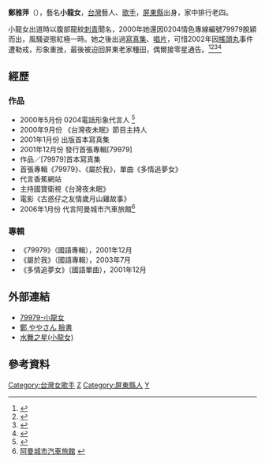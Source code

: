 {{藝人
| 姓名 = 鄭雅萍
| 圖片 =
| 類型 = 女藝人
| 原名 = 鄭雅萍
| 綽號 = 小龍女、莎莎
| 國籍 = {{ROC}}
| 出生日期 = {{birth_date_and_age|1979|9|5}}
| 出生地= {{TWN}}[[屏東縣|屏東縣]]
| 語言 = [[國語|國語]]、[[台語|台語]]、[[英語|英語]]、[[日語|日語]]
| 職業 = [[歌手|歌手]]、[[演員|演員]]、[[主持人|主持人]]
| 母校 = [[美和科技大學|美和科技大學]]護理系
| 出道日期 = 2000年5月
| 出道作品 = BANANA寫真封面女郎<br>BANANA CLUB 香蕉俱樂部的代言<br>視訊女郎
| 活躍年代 = 2000年5月至今
| 代表作 = 單曲《多情追夢女》、專輯《79979》、《屬於我》。
| 唱片公司 = 常喜音樂
| 經紀公司 = 
| 網站 = [http://www.ting.com.tw/star/sasa/ 官方網站]
| 相關團體 = 
| 獎項 = 
| IMDb = 
}}

'''鄭雅萍'''（{{bd|1979年|9月5日}}），藝名'''小龍女'''，[[台灣|台灣]]藝人、[[歌手|歌手]]，[[屏東縣|屏東縣]]出身，家中排行老四。

小龍女出道時以腹部龍紋[[刺青|刺青]]聞名，2000年她還因0204情色專線編號79979脫穎而出，風騷姿態紅極一時。她之後出過[[寫真集|寫真集]]、[[唱片|唱片]]，可惜2002年因[[搖頭丸|搖頭丸]]事件遭勒戒，形象重挫，最後被迫回屏東老家種田，偶爾接零星通告。<ref>{{Cite web |url=http://appledaily.com.tw/appledaily/article/entertainment/20110629/33491302/applesearch/ |title=0204發浪小龍女 衰爆 4年3車禍男友劈腿 蘋果日報  |accessdate=2012-10-25 |archive-date=2019-06-14 |archive-url=https://web.archive.org/web/20190614061557/https://tw.entertainment.appledaily.com/daily/20110629/33491302/applesearch/ |dead-url=no }}</ref><ref>{{Cite web |url=http://appledaily.com.tw/realtimenews/article/entertainment/20110706/47405/applesearch/ |title=前男友戳破0204發浪小龍女性謊言  即時新聞  20110706  蘋果日報  |access-date=2012-10-25 |archive-date=2017-10-27 |archive-url=https://web.archive.org/web/20171027092908/http://www.appledaily.com.tw/realtimenews/article/entertainment/20110706/47405/applesearch |dead-url=no }}</ref><ref>{{Cite web |url=http://appledaily.com.tw/appledaily/article/entertainment/20110802/33568557/applesearch/ |title=小龍女 水濺D奶沖晦氣  蘋果日報 |access-date=2012-10-25 |archive-date=2017-10-27 |archive-url=https://web.archive.org/web/20171027092025/http://www.appledaily.com.tw/appledaily/article/entertainment/20110802/33568557/applesearch |dead-url=no }}</ref><ref>{{Cite web |url=http://appledaily.com.tw/appledaily/article/entertainment/20080114/30167746/applesearch/ |title=小龍女勾日本富商 進薇閣旅館 蘋果日報 |accessdate=2012-10-25 |archive-date=2019-06-14 |archive-url=https://web.archive.org/web/20190614061557/https://tw.entertainment.appledaily.com/daily/20080114/30167746/applesearch/ |dead-url=no }}</ref>

==經歷==
===作品===
*2000年5月份 0204電話形象代言人 <ref>{{Cite web |url=http://www.nownews.com/2009/06/18/952-2466450.htm |title=色區艷星／0204深夜女王！小龍女成名之路 色區新聞  NOWnews 今日新聞網 |access-date=2012-11-04 |archive-date=2010-04-14 |archive-url=https://web.archive.org/web/20100414054348/http://www.nownews.com/2009/06/18/952-2466450.htm |dead-url=no }}</ref>
*2000年9月份 《台灣夜未眠》節目主持人
*2001年1月份 出版首本寫真集
*2001年12月份 發行首張專輯[79979]
*作品／[79979]首本寫真集
*首張專輯《79979》、《屬於我》，單曲《多情追夢女》
*代言香蕉網站
*主持國寶衛視《台灣夜未眠》
*電影《古惑仔之友情歲月山雞故事》
*2006年1月份 代言阿曼城市汽車旅館<ref>[http://www.amancity.com.tw/ 阿曼城市汽車旅館] {{Wayback|url=http://www.amancity.com.tw/ |date=20120529134555 }}</ref>

===專輯===
*《79979》（國語專輯），2001年12月
*《屬於我》（國語專輯），2003年7月
*《多情追夢女》（國語單曲），2001年12月

== 外部連結 ==
*[http://www.ting.com.tw/star/sasa/ 79979-小龍女] {{Wayback|url=http://www.ting.com.tw/star/sasa/ |date=20200219223912 }}
*[http://www.facebook.com/profile.php?id=100000210410793&sk=info 鄭 ややさん 臉書]
*[http://photo.pchome.com.tw/showwin8899/031/ 水舞之星(小龍女)] {{Wayback|url=http://photo.pchome.com.tw/showwin8899/031/ |date=20200621075413 }}

== 參考資料 ==
{{reflist}}

[[Category:台灣女歌手|Category:台灣女歌手]]
[[Category:台灣女演員|Z]]
[[Category:屏東縣人|Category:屏東縣人]]
[[Category:鄭姓|Y]]